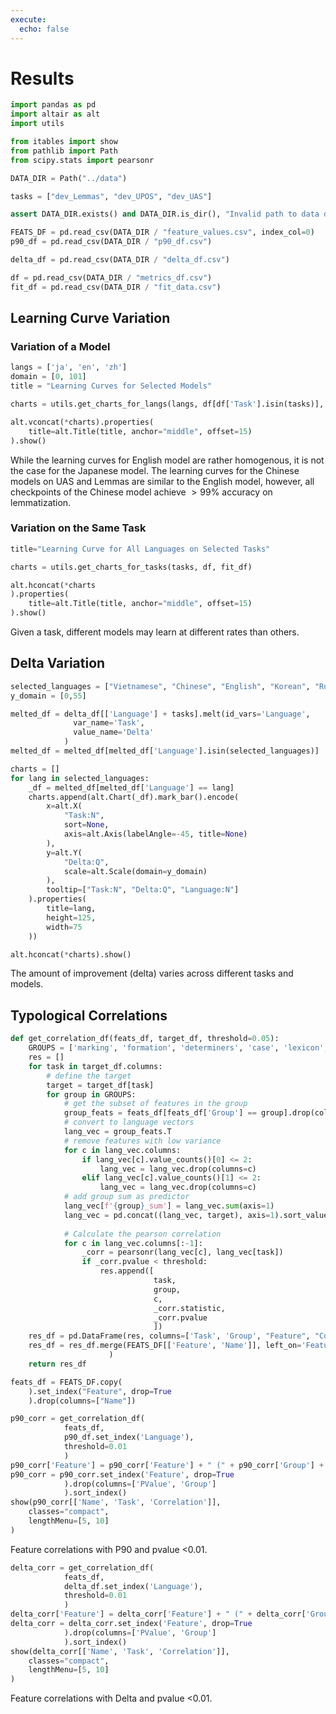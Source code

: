 ```yaml
---
execute: 
  echo: false
---
```


# Results

```python
import pandas as pd
import altair as alt
import utils

from itables import show
from pathlib import Path
from scipy.stats import pearsonr

DATA_DIR = Path("../data")

tasks = ["dev_Lemmas", "dev_UPOS", "dev_UAS"]

assert DATA_DIR.exists() and DATA_DIR.is_dir(), "Invalid path to data directory."

FEATS_DF = pd.read_csv(DATA_DIR / "feature_values.csv", index_col=0)
p90_df = pd.read_csv(DATA_DIR / "p90_df.csv")

delta_df = pd.read_csv(DATA_DIR / "delta_df.csv")

df = pd.read_csv(DATA_DIR / "metrics_df.csv")
fit_df = pd.read_csv(DATA_DIR / "fit_data.csv")
```

## Learning Curve Variation

### Variation of a Model
:::{#fig-curve-variation}
```python
langs = ['ja', 'en', 'zh']
domain = [0, 101]
title = "Learning Curves for Selected Models"

charts = utils.get_charts_for_langs(langs, df[df['Task'].isin(tasks)], fit_df[fit_df['Task'].isin(tasks)], domain)

alt.vconcat(*charts).properties(
    title=alt.Title(title, anchor="middle", offset=15)
).show()
```

While the learning curves for English model are rather homogenous, it is not the case for the Japanese model. The learning curves for the Chinese models on UAS and Lemmas are similar to the English model, however, all checkpoints of the Chinese model achieve $> 99\%$ accuracy on lemmatization.
::: 

### Variation on the Same Task

:::{#fig-task-variation fig-align="center"}
```python
title="Learning Curve for All Languages on Selected Tasks"

charts = utils.get_charts_for_tasks(tasks, df, fit_df)

alt.hconcat(*charts
).properties(
    title=alt.Title(title, anchor="middle", offset=15)
).show()
```

Given a task, different models may learn at different rates than others.
:::

## Delta Variation

:::{#fig-delta-variation fig-align="center"}
```python
selected_languages = ["Vietnamese", "Chinese", "English", "Korean", "Russian"]
y_domain = [0,55]

melted_df = delta_df[['Language'] + tasks].melt(id_vars='Language', 
              var_name='Task', 
              value_name='Delta'
            )
melted_df = melted_df[melted_df['Language'].isin(selected_languages)]

charts = []
for lang in selected_languages:
    _df = melted_df[melted_df['Language'] == lang]
    charts.append(alt.Chart(_df).mark_bar().encode(
        x=alt.X(
            "Task:N", 
            sort=None, 
            axis=alt.Axis(labelAngle=-45, title=None)
        ),
        y=alt.Y(
            "Delta:Q", 
            scale=alt.Scale(domain=y_domain)
        ),
        tooltip=["Task:N", "Delta:Q", "Language:N"]
    ).properties(
        title=lang,
        height=125,
        width=75
    ))

alt.hconcat(*charts).show()
```

The amount of improvement (delta) varies across different tasks and models.
:::

## Typological Correlations

```python
def get_correlation_df(feats_df, target_df, threshold=0.05):
    GROUPS = ['marking', 'formation', 'determiners', 'case', 'lexicon', 'order']
    res = []
    for task in target_df.columns:
        # define the target
        target = target_df[task]
        for group in GROUPS:
            # get the subset of features in the group
            group_feats = feats_df[feats_df['Group'] == group].drop(columns="Group")
            # convert to language vectors
            lang_vec = group_feats.T
            # remove features with low variance
            for c in lang_vec.columns:
                if lang_vec[c].value_counts()[0] <= 2:
                    lang_vec = lang_vec.drop(columns=c)
                elif lang_vec[c].value_counts()[1] <= 2:
                    lang_vec = lang_vec.drop(columns=c)
            # add group sum as predictor
            lang_vec[f'{group}_sum'] = lang_vec.sum(axis=1)
            lang_vec = pd.concat((lang_vec, target), axis=1).sort_values(task).drop('Indonesian')
            
            # Calculate the pearson correlation
            for c in lang_vec.columns[:-1]:
                _corr = pearsonr(lang_vec[c], lang_vec[task])
                if _corr.pvalue < threshold:
                    res.append([
                                task, 
                                group,
                                c, 
                                _corr.statistic,
                                _corr.pvalue
                                ])
    res_df = pd.DataFrame(res, columns=['Task', 'Group', "Feature", "Correlation", "PValue"]).sort_values('Correlation', ascending=False)
    res_df = res_df.merge(FEATS_DF[['Feature', 'Name']], left_on='Feature', right_on='Feature', how='left'
                      )
    return res_df

feats_df = FEATS_DF.copy(
    ).set_index("Feature", drop=True
    ).drop(columns=["Name"])
```

:::{#tbl-corr-p90}
```python
p90_corr = get_correlation_df(
            feats_df, 
            p90_df.set_index('Language'), 
            threshold=0.01
            )
p90_corr['Feature'] = p90_corr['Feature'] + " (" + p90_corr['Group'] + ")"
p90_corr = p90_corr.set_index('Feature', drop=True
            ).drop(columns=['PValue', 'Group']
            ).sort_index()
show(p90_corr[['Name', 'Task', 'Correlation']],
    classes="compact",
    lengthMenu=[5, 10]
)
```

Feature correlations with P90 and pvalue <0.01.
:::

:::{#tbl-corr-delta}
```python
delta_corr = get_correlation_df(
            feats_df, 
            delta_df.set_index('Language'), 
            threshold=0.01
            )
delta_corr['Feature'] = delta_corr['Feature'] + " (" + delta_corr['Group'] + ")"
delta_corr = delta_corr.set_index('Feature', drop=True
            ).drop(columns=['PValue', 'Group']
            ).sort_index()
show(delta_corr[['Name', 'Task', 'Correlation']],
    classes="compact",
    lengthMenu=[5, 10]
)
```

Feature correlations with Delta and pvalue <0.01.
:::
